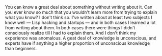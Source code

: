 You can know a great deal about something without writing about it. Can you ever
know so much that you wouldn't learn more from trying to explain what you know?
I don't think so. I've written about at least two subjects I know well — Lisp
hacking and startups — and in both cases I learned a lot from writing about
them. In both cases there were things I didn't consciously realize till I had to
explain them. And I don't think my experience was anomalous. A geat deal of
knowledge is unconscious, and experts have if anything a higher proportion of
unconscious knowledge than beginners.
